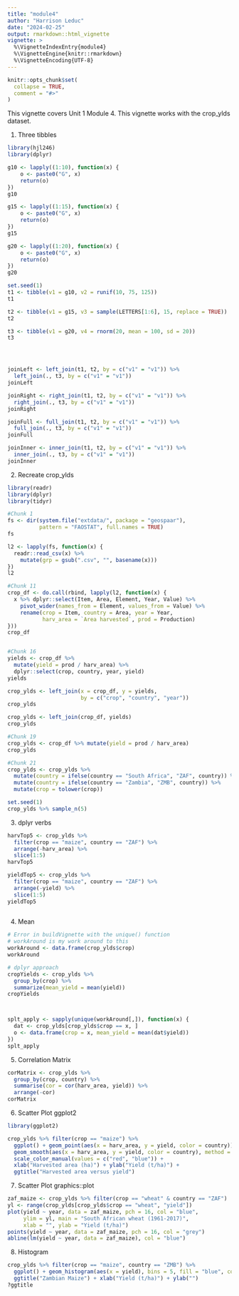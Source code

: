 ```yaml
---
title: "module4"
author: "Harrison Leduc"
date: "2024-02-25"
output: rmarkdown::html_vignette
vignette: >
  %\VignetteIndexEntry{module4}
  %\VignetteEngine{knitr::rmarkdown}
  %\VignetteEncoding{UTF-8}
---
```


```r
knitr::opts_chunk$set(
  collapse = TRUE,
  comment = "#>"
)
```

This vignette covers Unit 1 Module 4. This vignette works with the crop_ylds dataset.

1. Three tibbles
```r
library(hjl246)
library(dplyr)

g10 <- lapply((1:10), function(x) {
    o <- paste0("G", x)
    return(o)
})
g10

g15 <- lapply((1:15), function(x) {
    o <- paste0("G", x)
    return(o)
})
g15

g20 <- lapply((1:20), function(x) {
    o <- paste0("G", x)
    return(o)
})
g20

set.seed(1)
t1 <- tibble(v1 = g10, v2 = runif(10, 75, 125))
t1

t2 <- tibble(v1 = g15, v3 = sample(LETTERS[1:6], 15, replace = TRUE))
t2

t3 <- tibble(v1 = g20, v4 = rnorm(20, mean = 100, sd = 20))
t3




joinLeft <- left_join(t1, t2, by = c("v1" = "v1")) %>% 
  left_join(., t3, by = c("v1" = "v1"))
joinLeft

joinRight <- right_join(t1, t2, by = c("v1" = "v1")) %>% 
  right_join(., t3, by = c("v1" = "v1"))
joinRight

joinFull <- full_join(t1, t2, by = c("v1" = "v1")) %>% 
  full_join(., t3, by = c("v1" = "v1"))
joinFull

joinInner <- inner_join(t1, t2, by = c("v1" = "v1")) %>% 
  inner_join(., t3, by = c("v1" = "v1"))
joinInner
```

2. Recreate crop_ylds 
```r
library(readr)
library(dplyr)
library(tidyr)

#Chunk 1
fs <- dir(system.file("extdata/", package = "geospaar"), 
          pattern = "FAOSTAT", full.names = TRUE)
fs

l2 <- lapply(fs, function(x) {
  readr::read_csv(x) %>%
    mutate(grp = gsub(".csv", "", basename(x)))
})
l2

#Chunk 11
crop_df <- do.call(rbind, lapply(l2, function(x) {
  x %>% dplyr::select(Item, Area, Element, Year, Value) %>% 
    pivot_wider(names_from = Element, values_from = Value) %>% 
    rename(crop = Item, country = Area, year = Year, 
           harv_area = `Area harvested`, prod = Production)
}))
crop_df


#Chunk 16
yields <- crop_df %>% 
  mutate(yield = prod / harv_area) %>% 
  dplyr::select(crop, country, year, yield)
yields

crop_ylds <- left_join(x = crop_df, y = yields, 
                       by = c("crop", "country", "year"))
crop_ylds

crop_ylds <- left_join(crop_df, yields) 
crop_ylds

#Chunk 19
crop_ylds <- crop_df %>% mutate(yield = prod / harv_area)
crop_ylds

#Chunk 21
crop_ylds <- crop_ylds %>% 
  mutate(country = ifelse(country == "South Africa", "ZAF", country)) %>%  
  mutate(country = ifelse(country == "Zambia", "ZMB", country)) %>% 
  mutate(crop = tolower(crop))

set.seed(1)
crop_ylds %>% sample_n(5)
```


3. dplyr verbs
```r

harvTop5 <- crop_ylds %>% 
  filter(crop == "maize", country == "ZAF") %>% 
  arrange(-harv_area) %>% 
  slice(1:5)
harvTop5

yieldTop5 <- crop_ylds %>% 
  filter(crop == "maize", country == "ZAF") %>% 
  arrange(-yield) %>% 
  slice(1:5)
yieldTop5
  
```

4. Mean
```r

# Error in buildVignette with the unique() function
# workAround is my work around to this
workAround <- data.frame(crop_ylds$crop)
workAround

# dplyr approach
cropYields <- crop_ylds %>%
  group_by(crop) %>%
  summarize(mean_yield = mean(yield))
cropYields



splt_apply <- sapply(unique(workAround[,]), function(x) {
  dat <- crop_ylds[crop_ylds$crop == x, ]  
  o <- data.frame(crop = x, mean_yield = mean(dat$yield))  
})
splt_apply

```

5. Correlation Matrix
```r

corMatrix <- crop_ylds %>% 
  group_by(crop, country) %>% 
  summarise(cor = cor(harv_area, yield)) %>% 
  arrange(-cor)
corMatrix

```

6. Scatter Plot ggplot2
```r
library(ggplot2)

crop_ylds %>% filter(crop == "maize") %>% 
  ggplot() + geom_point(aes(x = harv_area, y = yield, color = country)) +
  geom_smooth(aes(x = harv_area, y = yield, color = country), method = "lm") + 
  scale_color_manual(values = c("red", "blue")) + 
  xlab("Harvested area (ha)") + ylab("Yield (t/ha)") + 
  ggtitle("Harvested area versus yield")

```


7. Scatter Plot graphics::plot
```r

zaf_maize <- crop_ylds %>% filter(crop == "wheat" & country == "ZAF")
yl <- range(crop_ylds[crop_ylds$crop == "wheat", "yield"])
plot(yield ~ year, data = zaf_maize, pch = 16, col = "blue",
     ylim = yl, main = "South African wheat (1961-2017)", 
     xlab = "", ylab = "Yield (t/ha)")
points(yield ~ year, data = zaf_maize, pch = 16, col = "grey")
abline(lm(yield ~ year, data = zaf_maize), col = "blue")

```

8. Histogram
```r

crop_ylds %>% filter(crop == "maize", country == "ZMB") %>%
  ggplot() + geom_histogram(aes(x = yield), bins = 5, fill = "blue", col = "black") +
  ggtitle("Zambian Maize") + xlab("Yield (t/ha)") + ylab("")
?ggtitle

```
